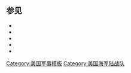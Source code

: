 <includeonly><!-- 在這裡加入模板的保護標識 --></includeonly><noinclude>{{Documentation subpage}}</noinclude>
== 参见 ==
*{{tl|美国陆军}}
*{{tl|美国空军}}
*{{tl|美国海军}}
*{{tl|美国海军陆战队}}
*{{tl|美国海岸警卫队}}
<includeonly>
[[Category:美国军事模板]]
[[Category:美国海军陆战队]]
</includeonly>